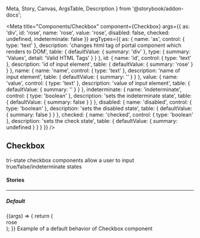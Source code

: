   Meta,
  Story,
  Canvas,
  ArgsTable,
  Description
} from '@storybook/addon-docs';

<Meta
  title="Components/Checkbox"
  component={Checkbox}
  args={{
    as: 'div',
    id: 'rose',
    name: 'rose',
    value: 'rose',
    disabled: false,
    checked: undefined,
    indeterminate: false
  }}
  argTypes={{
    as: {
      name: 'as',
      control: { type: 'text' },
      description: 'changes html tag of portal component which renders to DOM',
      table: {
        defaultValue: { summary: 'div' },
        type: { summary: 'Values', detail: 'Valid HTML Tags' }
      }
    },
    id: {
      name: 'id',
      control: { type: 'text' },
      description: 'id of input element',
      table: { defaultValue: { summary: 'rose' } }
    },
    name: {
      name: 'name',
      control: { type: 'text' },
      description: 'name of input element',
      table: { defaultValue: { summary: '' } }
    },
    value: {
      name: 'value',
      control: { type: 'text' },
      description: 'value of input element',
      table: { defaultValue: { summary: '' } }
    },
    indeterminate: {
      name: 'indeterminate',
      control: { type: 'boolean' },
      description: 'sets the indeterminate state',
      table: { defaultValue: { summary: false } }
    },
    disabled: {
      name: 'disabled',
      control: { type: 'boolean' },
      description: 'sets the disabled state',
      table: { defaultValue: { summary: false } }
    },
    checked: {
      name: 'checked',
      control: { type: 'boolean' },
      description: 'sets the check state',
      table: { defaultValue: { summary: undefined } }
    }
  }}
/>

## Checkbox

<p
  style={{
    color: 'white',
    padding: '10px',
    fontWeight: 'bold',
    borderRadius: '4px',
    backgroundColor: '#1B5193'
  }}
>
  tri-state checkbox components allow a user to input true/false/indeterminate
  states
</p>

#### Stories

<hr />

##### Default

<Canvas>
  <Story name="Default" inline={false}>
    {(args) => {
      return (
        <div style={{ display: 'flex', alignItems: 'center' }}>
          <Checkbox {...args} />
          <label style={{ marginRight: '10px' }} htmlFor="rose">
            rose
          </label>
        </div>
      );
    }}
  </Story>
</Canvas>

<Description story="Default">
  Example of a default behavior of Checkbox component
</Description>

<ArgsTable story="Default" />
